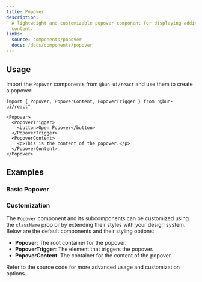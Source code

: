```yaml
---
title: Popover
description:
  A lightweight and customizable popover component for displaying additional
  content.
links:
  source: components/popover
  docs: /docs/components/popover
---
```


<ComponentPreview name="popover-basic" />

## Usage

Import the `Popover` components from `@bun-ui/react` and use them to create a
popover:

```tsx
import { Popover, PopoverContent, PopoverTrigger } from "@bun-ui/react"
```

```tsx
<Popover>
  <PopoverTrigger>
    <button>Open Popover</button>
  </PopoverTrigger>
  <PopoverContent>
    <p>This is the content of the popover.</p>
  </PopoverContent>
</Popover>
```

## Examples

### Basic Popover

<ComponentPreview name="popover-basic" />

### Customization

The `Popover` component and its subcomponents can be customized using the
`className` prop or by extending their styles with your design system. Below are
the default components and their styling options:

- **Popover**: The root container for the popover.
- **PopoverTrigger**: The element that triggers the popover.
- **PopoverContent**: The container for the content of the popover.

<ComponentPreview name="popover-form" />

Refer to the source code for more advanced usage and customization options.
